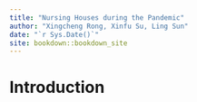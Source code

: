 ```yaml
--- 
title: "Nursing Houses during the Pandemic"
author: "Xingcheng Rong, Xinfu Su, Ling Sun"
date: "`r Sys.Date()`"
site: bookdown::bookdown_site
---
```


# Introduction

